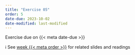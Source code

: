 ```yaml
---
title: "Exercise 05"
order: 5
date-due: 2023-10-02
date-modified: last-modified
---
```


::: {.callout-important appearance="minimal" icon="true"}
Exercise due on {{< meta date-due >}}
:::

ℹ️ See [week {{< meta order >}}](../weeks/week_0%7B%7B%3C%20meta%20order%20%3E%7D%7D.html) for related slides and readings
